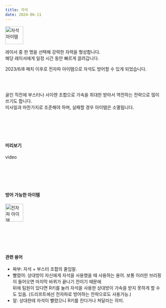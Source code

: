 ```yaml
---
title: 자석
date: 2024-06-11
---
```


<Img src="/images/items/ico-magnet.webp" alt="자석 아이템" width="57" height="57"/>

<Bq>레이서 중 한 명을 선택해 강력한 자력을 형성합니다. <br/>
해당 레이서에게 일정 시간 동안 빠르게 끌려갑니다.</Bq>

<Link href="https://kartdrift.nexon.com/kartdrift/ko/news/update/view?threadId=2147185" target="_blank">2023/6/8 패치</Link> 이후로 전자파 아이템으로 자석도 방어할 수 있게 되었습니다.

<br/><br/>

골인 직전에 부스터나 사이렌 조합으로 가속을 최대한 받아서 역전하는 전략으로 많이 쓰기도 합니다.<br/>
미사일과 마찬가지로 조준해야 하며, 실패할 경우 아이템은 소멸됩니다.

<br/><br/><br/><br/>

#### 미리보기

<Division className="mdRatio">video</Division>

<br/><br/><br/><br/>

#### 방어 가능한 아이템

<Division className="mdFlex mdCg">
    <Img src="/images/items/ico-no-space2.webp" alt="전자파 아이템" width="57" height="57"/>
</Division>

<br/><br/><br/><br/>

#### 관련 용어

- 짜부: 자석 + 부스터 조합의 줄임말.
- 빨렸어: 상대방이 자신에게 자석을 사용했을 때 사용하는 용어. 보통 이러한 브리핑이 들어오면 마지막 바퀴가 끝나기 전이기 때문에 <br/>
뒤에 팀원이 있다면 R키를 눌러 자석을 사용한 상대방이 가속을 받지 못하게 할 수도 있음. (드리프트에선 전자파로 방어하는 전략으로도 사용가능.)
- 알: 상대한테 자석이 빨렸으니 R키를 친다거나 쳐달라는 의미.